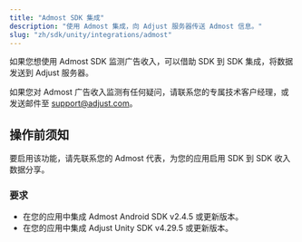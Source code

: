 ```yaml
---
title: "Admost SDK 集成"
description: "使用 Admost 集成，向 Adjust 服务器传送 Admost 信息。"
slug: "zh/sdk/unity/integrations/admost"
---
```


如果您想使用 Admost SDK 监测广告收入，可以借助 SDK 到 SDK 集成，将数据发送到 Adjust 服务器。

<Callout type="note">

如果您对 Admost 广告收入监测有任何疑问，请联系您的专属技术客户经理，或发送邮件至 [support@adjust.com](mailto:support@adjust.com)。

</Callout>

## 操作前须知

要启用该功能，请先联系您的 Admost 代表，为您的应用启用 SDK 到 SDK 收入数据分享。

### 要求

-  在您的应用中集成 Admost Android SDK v2\.4\.5 或更新版本。
-  在您的应用中集成 Adjust Unity SDK v4\.29\.5 或更新版本。
